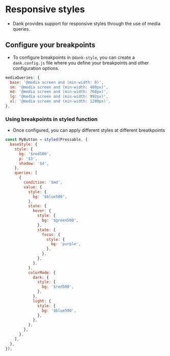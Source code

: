 
<Meta title="api/Responsive Styles" />

# Responsive styles

- Dank provides support for responsive styles through the use of media queries.

## Configure your breakpoints

- To configure breakpoints in `@dank-style`, you can create a `dank.config.js` file where you define your breakpoints and other configuration options.

```jsx
mediaQueries: {
  base: '@media screen and (min-width: 0)',
  sm: '@media screen and (min-width: 480px)',
  md: '@media screen and (min-width: 768px)',
  lg: '@media screen and (min-width: 992px)',
  xl: '@media screen and (min-width: 1280px)',
},
```

### Using breakpoints in styled function

- Once configured, you can apply different styles at different breatkpoints

```jsx
const MyButton = styled(Pressable, {
  baseStyle: {
    style: {
      bg: '$red500',
      p: '$3',
      shadow: '$4',
    },
    queries: [
      {
        condition: '$md',
        value: {
          style: {
            bg: '$blue500',
          },
          state: {
            hover: {
              style: {
                bg: '$green500',
              },
              state: {
                focus: {
                  style: {
                    bg: 'purple',
                  },
                },
              },
            },
          },
          colorMode: {
            dark: {
              style: {
                bg: '$red500',
              },
            },
            light: {
              style: {
                bg: '$blue500',
              },
            },
          },
        },
      },
    ],
  },
});
```
